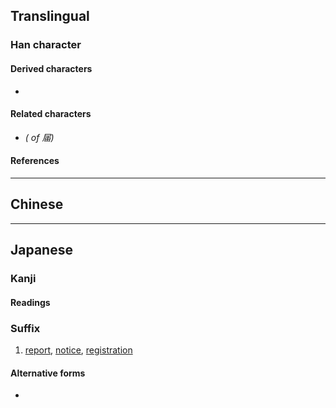 {{also|屆}}
{{character info}}
==Translingual==
{{ja-forms|届|届|[[屆]]}}

===Han character===
{{Han char|rn=44|rad=尸|as=05|sn=8|four=|canj=SLW|ids=⿸尸由}}

====Derived characters====
* {{l|mul|[[𥇗]]}}

====Related characters====
* {{l|mul|[[屆]]}} ''({{w|Traditional Chinese|Traditional form}} of 届)''

====References====
{{Han ref|kx=0301.141|dkj=07667|dj=0597.120|hdz=20969.050|uh=5C4A}}

----

==Chinese==
{{zh-see|屆}}

----

==Japanese==
{{ja-kanji forms|届|屆}}

===Kanji===
{{ja-kanji|grade=6|rs=尸05|kyu=屆}}

====Readings====
{{ja-readings
|on=かい
|kun=とど-ける, とど-く, とど-け, とどけ-
}}

===Suffix===
{{ja-pos|suffix|とどけ}}

# [[report]], [[notice]], [[registration]]

====Alternative forms====
* {{ja-r|届け|-とどけ}}